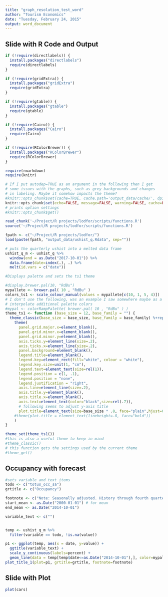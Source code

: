 ```yaml
---
title: "graph_resolution_test_word"
author: "Tourism Economics"
date: "Tuesday, February 24, 2015"
output: word_document
---
```




## Slide with R Code and Output

```r


if (!require(directlabels)) {
  install.packages("directlabels")
  require(directlabels)
}

if (!require(gridExtra)) {
  install.packages("gridExtra")
  require(gridExtra)
}

if (!require(gtable)) {
  install.packages("gtable")
  require(gtable)
}

if (!require(Cairo)) {
  install.packages("Cairo")
  require(Cairo)
}

if (!require(RColorBrewer)) {
  install.packages("RColorBrewer")
  require(RColorBrewer)
}

require(rmarkdown)
require(knitr)

# If I put autodep=TRUE as an argument in the following then I get
# some issues with the graphs, such as grey backgrounds and changes
# in labeling. Maybe it somehow impacts the theme?
#knitr::opts_chunk$set(cache=TRUE, cache.path='output_data/cache/', dpi=96)
knitr::opts_chunk$set(echo=FALSE, message=FALSE, warning=FALSE, cache=FALSE, cache.path='../output_data/cache/', autodep=TRUE, fig.path='../output_data/figure_us_overview_graphs/fig-', dev='CairoPNG', dpi=500)
# prints option settings
#knitr::opts_chunk$get()

```

```r
read_chunk('~/Project/R projects/lodfor/scripts/functions.R')
source('~/Project/R projects/lodfor/scripts/functions.R')
```


```r
fpath <- c("~/Project/R projects/lodfor/")
load(paste(fpath, "output_data/ushist_q.Rdata", sep=""))

# puts the quarterly ushist into a melted data frame
ushist_q_m <- ushist_q %>%
  window(end = as.Date("2017-10-01")) %>%
  data.frame(date=index(.), .) %>%
  melt(id.vars = c("date"))


```


```r
#Displays palette and sets the ts1 theme

#display.brewer.pal(10, "RdBu")
mypallete <- brewer.pal( 10 , "RdBu" )
colors_ts1 <- scale_colour_manual(values = mypallete[c(10, 1, 5, 4)])
# I don't use the following, was an example I saw somewhere maybe as a way to 
# interpolate additional palette colors
#mypal <- colorRampPalette( brewer.pal( 10 , "RdBu" ) )
theme_ts1 <- function (base_size = 12, base_family = "") {
  theme_classic(base_size = base_size, base_family = base_family) %+replace%
    theme(                                 
      panel.grid.major.x=element_blank(),
      panel.grid.minor.x=element_blank(),
      panel.grid.minor.y=element_blank(),
      axis.ticks.y=element_line(size=.2),
      axis.ticks.x=element_line(size=.2),
      panel.background=element_blank(),
      legend.title=element_blank(),
      legend.key=element_rect(fill="white", colour = "white"),
      legend.key.size=unit(1, "cm"),
      legend.text=element_text(size=rel(1)),
      legend.position = c(1, .1),
      legend.position = "none",
      legend.justification = "right",
      axis.line=element_line(size=.2),
      axis.title.y=element_blank(),
      axis.title.x=element_blank(),
      axis.text=element_text(color="black",size=rel(.7)),
      # following seems to adjust y-axis title
      plot.title=element_text(size=base_size * .8, face="plain",hjust=0,vjust=1)
    #theme(plot.title = element_text(lineheight=.8, face="bold"))
    )
}
```

```r
theme_set(theme_ts1())
#this is also a useful theme to keep in mind
#theme_classic()
# this function gets the settings used by the current theme
#theme_get()
```


## Occupancy with forecast
```r
#sets variable and text items
todo <- c("totus_occ_sa")
grtitle <- c("Occupancy")

footnote <- c("Note: Seasonally adjusted. History through fourth quarter 2014, forecast through fourth quarter 2017.\nSource: STR; Tourism Economics")
start_mean <- as.Date("2000-01-01") # for mean
end_mean <- as.Date("2014-10-01")

variable_text <- c("")


temp <- ushist_q_m %>% 
  filter(variable == todo, !is.na(value)) 

p1 <- ggplot(temp, aes(x = date, y=value)) +
  ggtitle(variable_text) +
  scale_y_continuous(labels=percent) +
  geom_line(data = temp[temp$date<=as.Date("2014-10-01"),], color=mypallete[10:10], size=.8)
plot_title_1(plot=p1, grtitle=grtitle, footnote=footnote)
``` 


## Slide with Plot

```r
plot(cars)
```
